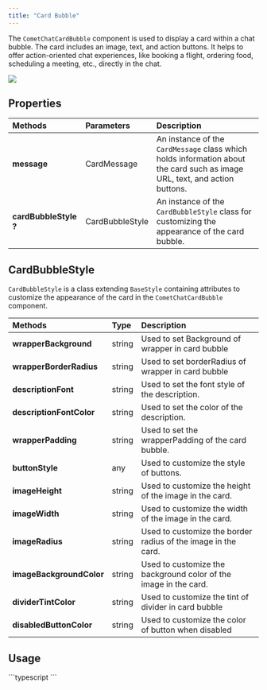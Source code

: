 ```yaml
---
title: "Card Bubble"
---
```


The `CometChatCardBubble` component is used to display a card within a chat bubble. The card includes an image, text, and action buttons. It helps to offer action-oriented chat experiences, like booking a flight, ordering food, scheduling a meeting, etc., directly in the chat.

<Frame>
  <img src="/images/b6e1aa44-card_bubble-7c92cb22416af322529847710afa0e8e.png" />
</Frame>

## Properties

| Methods               | Parameters      | Description                                                                                                                |
| :--------------------- | :--------------- | :-------------------------------------------------------------------------------------------------------------------------- |
| **message**           | CardMessage     | An instance of the `CardMessage` class which holds information about the card such as image URL, text, and action buttons. |
| **cardBubbleStyle ?** | CardBubbleStyle | An instance of the `CardBubbleStyle` class for customizing the appearance of the card bubble.                              |

## CardBubbleStyle

`CardBubbleStyle` is a class extending `BaseStyle` containing attributes to customize the appearance of the card in the `CometChatCardBubble` component.

| Methods                  | Type   | Description                                                      |
| :------------------------ | :------ | :---------------------------------------------------------------- |
| **wrapperBackground**    | string | Used to set Background of wrapper in card bubble                 |
| **wrapperBorderRadius**  | string | Used to set borderRadius of wrapper in card bubble               |
| **descriptionFont**      | string | Used to set the font style of the description.                   |
| **descriptionFontColor** | string | Used to set the color of the description.                        |
| **wrapperPadding**       | string | Used to set the wrapperPadding of the card bubble.               |
| **buttonStyle**          | any    | Used to customize the style of buttons.                          |
| **imageHeight**          | string | Used to customize the height of the image in the card.           |
| **imageWidth**           | string | Used to customize the width of the image in the card.            |
| **imageRadius**          | string | Used to customize the border radius of the image in the card.    |
| **imageBackgroundColor** | string | Used to customize the background color of the image in the card. |
| **dividerTintColor**     | string | Used to customize the tint of divider in card bubble             |
| **disabledButtonColor**  | string | Used to customize the color of button when disabled              |

## Usage

<Tabs>
<Tab title="TypeScript">
```typescript
<cometchat-card-bubble
	message={message}	//message: CardMessage
	cardBubbleStyle={style}	//style?: CardBubbleStyle
/>
```

</Tab>

</Tabs>
